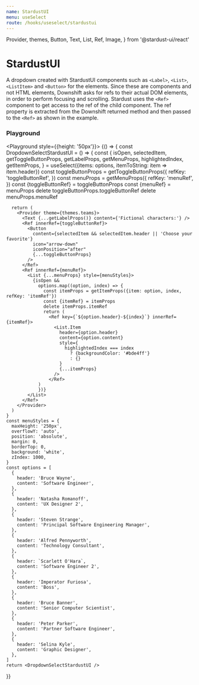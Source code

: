 ```yaml
---
name: StardustUI
menu: useSelect
route: /hooks/useselect/stardustui
---
```


  Provider,
  themes,
  Button,
  Text,
  List,
  Ref,
  Image,
} from '@stardust-ui/react'

# StardustUI

A dropdown created with StardustUI components such as `<Label>`, `<List>`, `<ListItem>` and `<Button>` for the elements. Since
these are components and not HTML elements, Downshift asks for refs to their actual DOM elements, in order to perform focusing
and scrolling. Stardust uses the `<Ref>` component to get access to the ref of the child component. The ref property is extracted
from the Downshift returned method and then passed to the `<Ref>` as shown in the example.

### Playground

<Playground style={{height: '50px'}}>
  {() => {
    const DropdownSelectStardustUI = () => {
      const {
        isOpen,
        selectedItem,
        getToggleButtonProps,
        getLabelProps,
        getMenuProps,
        highlightedIndex,
        getItemProps,
      } = useSelect({items: options, itemToString: item => item.header})
      const toggleButtonProps = getToggleButtonProps({
        refKey: 'toggleButtonRef',
      })
      const menuProps = getMenuProps({
        refKey: 'menuRef',
      })
      const {toggleButtonRef} = toggleButtonProps
      const {menuRef} = menuProps
      delete toggleButtonProps.toggleButtonRef
      delete menuProps.menuRef

      return (
        <Provider theme={themes.teams}>
          <Text {...getLabelProps()} content={'Fictional characters:'} />
          <Ref innerRef={toggleButtonRef}>
            <Button
              content={selectedItem && selectedItem.header || 'Choose your favorite'}
              icon="arrow-down"
              iconPosition="after"
              {...toggleButtonProps}
            />
          </Ref>
          <Ref innerRef={menuRef}>
            <List {...menuProps} style={menuStyles}>
              {isOpen &&
                options.map((option, index) => {
                  const itemProps = getItemProps({item: option, index, refKey: 'itemRef'})
                  const {itemRef} = itemProps
                  delete itemProps.itemRef
                  return (
                    <Ref key={`${option.header}-${index}`} innerRef={itemRef}>
                      <List.Item
                        header={option.header}
                        content={option.content}
                        style={
                          highlightedIndex === index
                            ? {backgroundColor: '#bde4ff'}
                            : {}
                        }
                        {...itemProps}
                      />
                    </Ref>
                )
                })}
            </List>
          </Ref>
        </Provider>
      )
    }
    const menuStyles = {
      maxHeight: '250px',
      overflowY: 'auto',
      position: 'absolute',
      margin: 0,
      borderTop: 0,
      background: 'white',
      zIndex: 1000,
    }
    const options = [
      {
        header: 'Bruce Wayne',
        content: 'Software Engineer',
      },
      {
        header: 'Natasha Romanoff',
        content: 'UX Designer 2',
      },
      {
        header: 'Steven Strange',
        content: 'Principal Software Engineering Manager',
      },
      {
        header: 'Alfred Pennyworth',
        content: 'Technology Consultant',
      },
      {
        header: `Scarlett O'Hara`,
        content: 'Software Engineer 2',
      },
      {
        header: 'Imperator Furiosa',
        content: 'Boss',
      },
      {
        header: 'Bruce Banner',
        content: 'Senior Computer Scientist',
      },
      {
        header: 'Peter Parker',
        content: 'Partner Software Engineer',
      },
      {
        header: 'Selina Kyle',
        content: 'Graphic Designer',
      },
    ]
    return <DropdownSelectStardustUI />

}}

</Playground>
